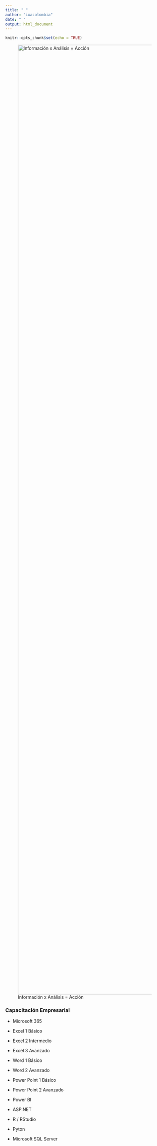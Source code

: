 ```yaml
---
title: " "
author: "ixacolombia"
date: " "
output: html_document
---
```


```r
knitr::opts_chunk$set(echo = TRUE)
```
![Información x  Análisis = Acción](img/banner4.png){width='3000px'}

### Capacitación Empresarial

+ Microsoft 365
 + Excel 1 Básico
 + Excel 2 Intermedio
 + Excel 3 Avanzado
 + Word 1 Básico
 + Word 2 Avanzado
 + Power Point 1 Básico
 + Power Point 2 Avanzado
 + Power BI
 + ASP.NET

+ R / RStudio
+ Pyton
+ Microsoft SQL Server




